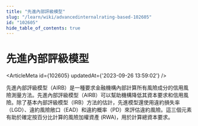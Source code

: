 ```yaml
---
title: "先進內部評級模型"
slug: "/learn/wiki/advancedinternalrating-based-102605"
id: "102605"
hide_table_of_contents: true
---
```



# 先進內部評級模型

<ArticleMeta id={102605} updatedAt={'2023-09-26 13:59:02'} />
<div className='border-solid border-b border-t-0 my-4 border-[var(--ifm-color-gray-300)]' />

先進內部評級模型（AIRB）是一種要求金融機構內部計算所有風險成分的信用風險測量方法。先進內部評級模型（AIRB）可以幫助機構降低其資本要求和信用風險。除了基本內部評級模型（IRB）方法的估計，先進模型還使用違約損失率（LGD）、違約風險敞口（EAD）和違約概率（PD）來評估違約風險。這三個元素有助於確定按百分比計算的風險加權資產 (RWA)，用於計算總資本要求。
